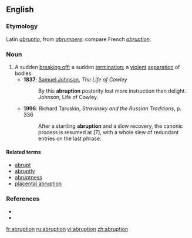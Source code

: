 {{wikipedia}}
==English==

===Etymology===
Latin ''[[abruptio]]'', from ''[[abrumpere]]'': compare French ''[[#French|abruption]]''.

===Noun===
{{en-noun}}

# A sudden [[break off|breaking off]]; a sudden [[termination]]; a [[violent]] [[separation]] of bodies.
#* '''1837''': [[w:Samuel Johnson|Samuel Johnson]], ''The Life of Cowley''
#*: By this '''abruption''' posterity lost more instruction than delight. Johnson, Life of Cowley.
#* '''1996''': Richard Taruskin, ''Stravinsky and the Russian Traditions'', p. 336
#*: After a startling '''abruption''' and a slow recovery, the canonic process is resumed at [7], with a whole slew of redundant entries on the last phrase.

====Related terms====
* [[abrupt]]
* [[abruptly]]
* [[abruptness]]
* [[placental abruption]]

===References===
* {{R:Century 1911}}
* {{R:Webster 1913}}

[[fr:abruption]]
[[ru:abruption]]
[[vi:abruption]]
[[zh:abruption]]